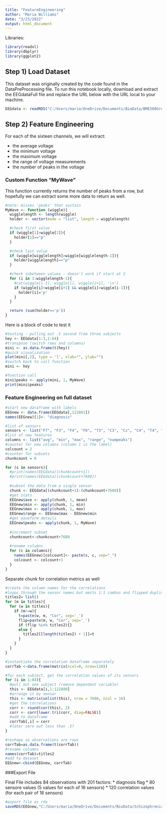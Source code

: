 ```yaml
---
title: "FeatureEngineering"
author: "Maria Williams"
date: "3/23/2022"
output: html_document
---
```


Libraries:

```r
library(readxl)
library(dbplyr)
library(ggplot2)
```

## Step 1) Load Dataset

This dataset was originally created by the code found in the DataPreProcessing file. To run this notebook locally, download and extract the EEGdataFull file and replace the URL below with the URL local to your machine.

```r
EEGdata <- readRDS("C:/Users/maria/OneDrive/Documents/BioData/BME580Group/EEGdataFull.Rda")
```



## Step 2) Feature Engineering

For each of the sixteen channels, we will extract:

* the average voltage 
* the minimum voltage
* the maximum voltage
* the range of voltage measurements
* the number of peaks in the voltage

### Custom Function "MyWave"

This function currently returns the number of peaks from a row, but hopefully we can extract some more data to return as well.

```r
#note: misses 'peaks' that sustain
MyWave <- function (wiggle){
  wigglelength <- length(wiggle)
  holder <- vector(mode = "list", length = wigglelength)

  #check first value
  if (wiggle[1]>wiggle[2]){
    holder[1]=="p"
  }

  #check last value
  if (wiggle[wigglelength]>wiggle[wigglelength-1]){
    holder[wigglelength]=="p"
  }

  #check inbetween values - doesn't work if start at 2
  for (i in 3:wigglelength-1){
    #cat(wiggle[i-1], wiggle[i], wiggle[i+1], '\n')
    if (wiggle[i]>wiggle[i+1] && wiggle[i]>wiggle[i-1]){
      holder[i]='p'
    }
  }

  return (sum(holder=='p'))
}

```


Here is a block of code to test it

```r
#testing - pulling out .5 second from three subjects
hey <- EEGdata[1:3,1:64]
#transpose (switch rows and columns)
mini <- as.data.frame(t(hey))
#quick visualization
plot(mini[,2], type = 'l', xlab="", ylab="")
#switch back to call function
mini <- hey

#function call
mini$peaks <- apply(mini, 1, MyWave)
print(mini$peaks)

```



### Feature Engineering on full dataset

```r
#start new dataframe with labels
EEGnew <- data.frame(EEGdata[,122881])
names(EEGnew)[1]<- "diagnosis"

#list of sensors
sensors <- list("F7", "F3", "F4", "F8", "T3", "C3", "Cz", "C4", "T4", "T5", "P3", "Pz", "P4", "T6", "O1", "O2")
#list of new features
columns <- list("avg", "min", "max", "range", "numpeaks")
#counter for new columns (column 1 is the label)
colcount = 2
#counter for subsets
chunkcount = 0

for (s in sensors){
  #print(names(EEGdata)[chunkcount+1])
  #print(names(EEGdata)[chunkcount+7680])
  
  #subset the data from a single sensor
  chunk <- EEGdata[(chunkcount+1):(chunkcount+7680)]
  #get stats
  EEGnew$ave <- apply(chunk, 1, mean)
  EEGnew$min <- apply(chunk, 1, min)
  EEGnew$max <- apply(chunk, 1, max)
  EEGnew$range <- EEGnew$max - EEGnew$min
  #get waveform details
  EEGnew$peaks <- apply(chunk, 1, MyWave)
  
  #increment subset
  chunkcount<-chunkcount+7680
  
  #rename columns
  for (c in columns){
    names(EEGnew)[colcount]<- paste(s, c, sep="_")
    colcount <- colcount+1
  }
}

```

Separate chunk for correlation metrics as well

```r
#create the column names for the correlations
#loops through the sensor names but omits 1:1 combos and flipped duplicates
titles2= list()
for (m in titles){
  for (w in titles){
    if (m!=w){
      t=paste(w, m, "Cor", sep='_')
      flip=paste(m, w, "Cor", sep='_')
      if (flip %in% titles2){}
      else {
        titles2[[length(titles2) + 1]]=t
      }
    }
  }
}

#instantiate the correlation dataframe separately
corrTab <-data.frame(matrix(ncol=0, nrow=120))

#for each subject, get the correlation values of its sensors
for (i in 1:84){
  #pull out one subject (remove dependant variable)
  this <- EEGdata[i,1:122880]
  #arrange it by sensor
  this <- matrix(unlist(this), nrow = 7680, ncol = 16)
  #get the correlations
  corr <- round(cor(this), 2)
  corr <- corr[lower.tri(corr, diag=FALSE)]
  #add to dataframe
  corrTab[,i] = corr
  #later zero out less than .5?
}

#reshape so observations are rows
corrTab=as.data.frame(t(corrTab))
#rename columns
names(corrTab)=titles2
#add to dataset
EEGnew<-cbind(EEGnew, corrTab)

```


###Export File

Final File includes 84 observations with 201 factors:
* diagnosis flag
* 80 sensore values (5 values for each of 16 sensors)
* 120 correlation values (for each pair of 16 sensors)

```r
#export file as rda
saveRDS(EEGnew,"C:/Users/maria/OneDrive/Documents/BioData/SchizophreniaEEG/EEGnew.rds")
```

